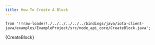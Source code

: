 ```yaml
---
title: How To Create A Block
---
```




    from '!!raw-loader!./../../../../../bindings/java/iota-client-java/examples/ExampleProject/src/node_api_core/CreateBlock.java';

<CodeBlock className="language-java">
    {CreateBlock}
</CodeBlock>
